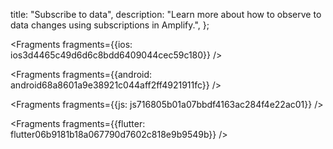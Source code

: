   title: "Subscribe to data",
  description: "Learn more about how to observe to data changes using subscriptions in Amplify.",
};






<Fragments fragments={{ios: ios3d4465c49d6d6c8bdd6409044cec59c180}} />



<Fragments fragments={{android: android68a8601a9e38921c044aff2ff4921911fc}} />



<Fragments fragments={{js: js716805b01a07bbdf4163ac284f4e22ac01}} />



<Fragments fragments={{flutter: flutter06b9181b18a067790d7602c818e9b9549b}} />
